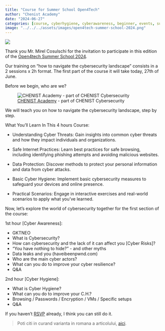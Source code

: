 ```yaml
---
title: "Course for Summer School Open4Tech"
author: "Chenist Academy"
date: "2024-06-27"
categories: [course, cyberhygiene, cyberawareness, beginner, events, summer-school, UCV]
image: "../../../assets/images/open4tech-summer-school-2024.png"
---
```


![](../../../assets/images/open4tech-summer-school-2024.png)

Thank you Mr. Mirel Cosulschi for the invitation to participate in this edition of the [Open4tech Summer School 2024](/en/talks/open4tech-summer-school-2024/).

Our training on "how to navigate the cybersecurity landscape" consists in a 2 sessions x 2h format. The first part of the course it will take today, 27th of June. 

Before we begin, who are we?

![[CHENIST Academy](https://chenist.academy) - part of CHENIST Cybersecurity](../../../assets/logos/chenist-academy.svg)

We will teach you on how to navigate the cybersecurity landscape, step by step.

What You'll Learn In This 4 hours Course:

- Understanding Cyber Threats: Gain insights into common cyber threats and how they impact individuals and organizations.

- Safe Internet Practices: Learn best practices for safe browsing, including identifying phishing attempts and avoiding malicious websites.

- Data Protection: Discover methods to protect your personal information and data from cyber attacks.
    
- Basic Cyber Hygiene: Implement basic cybersecurity measures to safeguard your devices and online presence.
    
- Practical Scenarios: Engage in interactive exercises and real-world scenarios to apply what you've learned.


Now, let's explore the world of cybersecurity together for the first section of the course:

1st hour [Cyber Awareness]:

- GKTNEO
- What is Cybersecurity?
- How can cybersecurity and the lack of it can affect you [Cyber Risks]?
- "You have nothing to hide?" - and other myths
- Data leaks and you (haveibeenpwnd.com)
- Who are the main cyber actors?
- What can you do to improve your cyber resilience?
- Q&A

2nd hour [Cyber Hygiene]:

- What is Cyber Hygiene?
- What can you do to improve your C.H.?
- Browsing / Passwords / Encryption / VMs / Specific setups 
- Q&A 

If you haven't [RSVP](http://inf.ucv.ro/~summer-school/cursuri.php) already, I think you can still do it. 

> Poti citi in curand varianta in romana a articolului, [aici](/talks/ro/open4tech-summer-school-2024/).